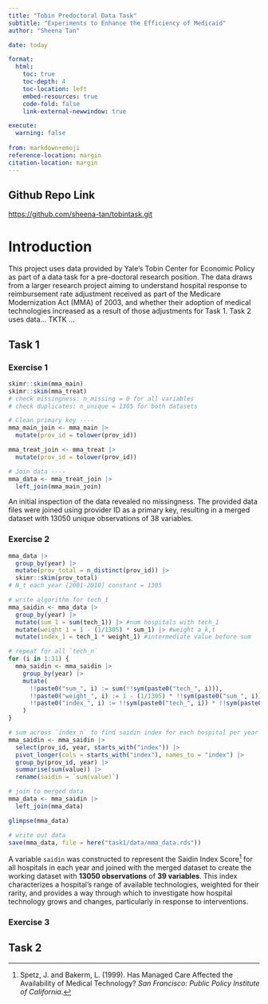 ```yaml
---
title: "Tobin Predoctoral Data Task"
subtitle: "Experiments to Enhance the Efficiency of Medicaid"
author: "Sheena Tan"

date: today

format:
  html:
    toc: true
    toc-depth: 4
    toc-location: left
    embed-resources: true
    code-fold: false
    link-external-newwindow: true

execute:
  warning: false
  
from: markdown+emoji
reference-location: margin
citation-location: margin
---
```


::: {.callout-tip icon="false"}
## Github Repo Link

<https://github.com/sheena-tan/tobintask.git>
:::

# Introduction

This project uses data provided by Yale's Tobin Center for Economic Policy as part of a data task for a pre-doctoral research position. The data draws from a larger research project aiming to understand hospital response to reimbursement rate adjustment received as part of the Medicare Modernization Act (MMA) of 2003, and whether their adoption of medical technologies increased as a result of those adjustments for Task 1. Task 2 uses data... TKTK ...

## Task 1

### Exercise 1 

```r
skimr::skim(mma_main)
skimr::skim(mma_treat)
# check missingness: n_missing = 0 for all variables
# check duplicates: n_unique = 1305 for both datasets

# Clean primary key ----
mma_main_join <- mma_main |>
  mutate(prov_id = tolower(prov_id))

mma_treat_join <- mma_treat |>
  mutate(prov_id = tolower(prov_id))

# Join data ----
mma_data <- mma_treat_join |>
  left_join(mma_main_join)

```

An initial inspection of the data revealed no missingness. The provided data files were joined using provider ID as a primary key, resulting in a merged dataset with 13050 unique observations of 38 variables. 

### Exercise 2

```r
mma_data |>
  group_by(year) |>
  mutate(prov_total = n_distinct(prov_id)) |>
  skimr::skim(prov_total)
# N_t each year [2001-2010] constant = 1305

# write algorithm for tech_1
mma_saidin <- mma_data |>
  group_by(year) |>
  mutate(sum_1 = sum(tech_1)) |> #num hospitals with tech_1
  mutate(weight_1 = 1 - (1/1305) * sum_1) |> #weight a_k,t
  mutate(index_1 = tech_1 * weight_1) #intermediate value before sum

# repeat for all `tech_n`
for (i in 1:31) {
  mma_saidin <- mma_saidin |>
    group_by(year) |>
    mutate(
      !!paste0("sum_", i) := sum(!!sym(paste0("tech_", i))),
      !!paste0("weight_", i) := 1 - (1/1305) * !!sym(paste0("sum_", i)),
      !!paste0("index_", i) := !!sym(paste0("tech_", i)) * !!sym(paste0("weight_", i))
    )
}

# sum across `index_n` to find saidin index for each hospital per year
mma_saidin <- mma_saidin |>
  select(prov_id, year, starts_with("index")) |>
  pivot_longer(cols = starts_with("index"), names_to = "index") |>
  group_by(prov_id, year) |>
  summarise(sum(value)) |>
  rename(saidin = `sum(value)`)

# join to merged data
mma_data <- mma_saidin |>
  left_join(mma_data)

glimpse(mma_data)

# write out data
save(mma_data, file = here("task1/data/mma_data.rds"))
```

A variable `saidin` was constructed to represent the Saidin Index Score[^1] for all hospitals in each year and joined with the merged dataset to create the working dataset with **13050 observations** of **39 variables**. This index characterizes a hospital's range of available technologies, weighted for their rarity, and provides a way through which to investigate how hospital technology grows and changes, particularly in response to interventions.

[^1]: Spetz, J. and Bakerm, L. (1999). Has Managed Care Affected the Availability of Medical Technology? *San Francisco: Public Policy Institute of California*.

### Exercise 3

## Task 2
